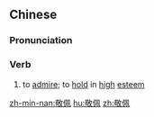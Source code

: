 ==Chinese==
{{zh-forms}}

===Pronunciation===
{{zh-pron
|m=jìngpèi
|cat=v
}}

===Verb===
{{zh-verb}}

# to [[admire]]; to [[hold]] in [[high]] [[esteem]]

[[zh-min-nan:敬佩]]
[[hu:敬佩]]
[[zh:敬佩]]